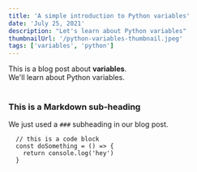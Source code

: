 ```yaml
---
title: 'A simple introduction to Python variables'
date: 'July 25, 2021'
description: "Let's learn about Python variables"
thumbnailUrl: '/python-variables-thumbnail.jpeg'
tags: ['variables', 'python']
---
```


<div>
  This is a blog post about <strong>variables</strong>. <br />
  We'll learn about Python variables.
</div>

<br />

### This is a Markdown sub-heading

We just used a `###` subheading in our blog post.

```
  // this is a code block
  const doSomething = () => {
    return console.log('hey')
  }
```
